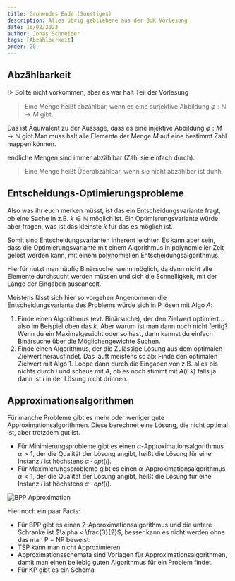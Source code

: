 ```yaml
---
title: Grohendes Ende (Sonstiges)
description: Alles übrig gebliebene aus der BuK Vorlesung
date: 16/02/2023
author: Jonas Schneider
tags: [Abzählbarkeit]
order: 20
---
```


## Abzählbarkeit

!> Sollte nicht vorkommen, aber es war halt Teil der Vorlesung

> Eine Menge heißt abzählbar, wenn es eine surjektive Abbildung $\varphi: \mathbb{N} \rightarrow M$ gibt. 

Das ist Äquivalent zu der Aussage, dass es eine injektive Abbildung $\varphi: M \rightarrow \mathbb{N}$ gibt.Man muss halt alle Elemente der Menge $M$ auf eine bestimmt Zahl mappen können.

endliche Mengen sind immer abzählbar (Zähl sie einfach durch).

> Eine Menge heißt Überabzählbar, wenn sie nicht abzählbar ist duhh.

## Entscheidungs-Optimierungsprobleme

Also was ihr euch merken müsst, ist das ein Entscheidungsvariante fragt, ob eine Sache in z.B. $k \in \mathbb{N}$ möglich ist. Ein Optimierungsvariante würde aber fragen, was ist das kleinste $k$ für das es möglich ist.

Somit sind Entscheidungsvarianten inherent leichter. Es kann aber sein, dass die Optimierungsvariante mit einem Algorithmus in polynomieller Zeit gelöst werden kann, mit einem polynomiellen Entscheidungsalgorithmus.

Hierfür nutzt man häufig Binärsuche, wenn möglich, da dann nicht alle Elemente durchsucht werden müssen und sich die Schnelligkeit, mit der Länge der Eingaben auscancelt.

Meistens lässt sich hier so vorgehen Angenommen die Entscheidungsvariante des Problems würde sich in P lösen mit Algo $A$:
1. Finde einen Algorithmus (evt. Binärsuche), der den Zielwert optimiert... also im Beispiel oben das $k$. Aber warum ist man dann noch nicht fertig?
    Wenn du ein Maximalgewicht oder so hast, dann kannst du einfach Binärsuche über die Möglichengewichte Suchen.
2. Finde einen Algorithmus, der die Zulässige Lösung aus dem optimalen Zielwert herausfindet.
    Das läuft meistens so ab: Finde den optimalen Zielwert mit Algo 1. Loope dann durch die Eingaben von z.B. alles bis nichts durch $i$ und schaue mit $A$, ob es noch stimmt mit $A(i,k)$ falls ja dann ist $i$ in der Lösung nicht drinnen.


## Approximationsalgorithmen

Für manche Probleme gibt es mehr oder weniger gute Approximationsalgorithmen. Diese berechnet eine Lösung, die nicht optimal ist, aber trotzdem gut ist. 
- Für Minimierungsprobleme gibt es einen $\alpha$-Approximationsalgorithmus $\alpha > 1$, der die Qualität der Lösung angibt, heißt die Lösung für eine Instanz $I$ ist höchstens $\alpha \cdot opt(I)$.
- Für Maximierungsprobleme gibt es einen $\alpha$-Approximationsalgorithmus $\alpha < 1$, der die Qualität der Lösung angibt, heißt die Lösung für eine Instanz $I$ ist höchstens $\alpha \cdot opt(I)$.

![BPP Approximation](https://media.tenor.com/B7vjeE58ps4AAAAM/packing-my-bags.gif)

Hier noch ein paar Facts:
- Für BPP gibt es einen 2-Approximationsalgorithmus und die untere Schranke ist $\alpha < \frac{3}{2}$, besser kann es nicht werden ohne das man P = NP beweist.
- TSP kann man nicht Approximieren
- Approximationsschemata sind Vorlagen für Approximationsalgorithmen, damit man einen beliebig guten Algorithmus für ein Problem findet.
- Für KP gibt es ein Schema
